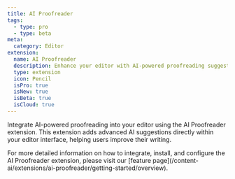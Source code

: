 ```yaml
---
title: AI Proofreader
tags:
  - type: pro
  - type: beta
meta:
  category: Editor
extension:
  name: AI Proofreader
  description: Enhance your editor with AI-powered proofreading suggestions.
  type: extension
  icon: Pencil
  isPro: true
  isNew: true
  isBeta: true
  isCloud: true
---
```



Integrate AI-powered proofreading into your editor using the AI Proofreader extension. This extension adds advanced AI suggestions directly within your editor interface, helping users improve their writing.

<Callout title="More details" variant="hint">
  For more detailed information on how to integrate, install, and configure the AI Proofreader
  extension, please visit our [feature
  page](/content-ai/extensions/ai-proofreader/getting-started/overview).
</Callout>

<CodeDemo isPro path="/Extensions/AiProofreader" />
